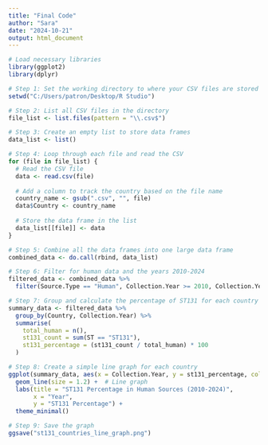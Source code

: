 ```yaml
---
title: "Final Code"
author: "Sara"
date: "2024-10-21"
output: html_document
---
```


```r
# Load necessary libraries
library(ggplot2)
library(dplyr)

# Step 1: Set the working directory to where your CSV files are stored
setwd("C:/Users/patron/Desktop/R Studio")

# Step 2: List all CSV files in the directory
file_list <- list.files(pattern = "\\.csv$")

# Step 3: Create an empty list to store data frames
data_list <- list()

# Step 4: Loop through each file and read the CSV
for (file in file_list) {
  # Read the CSV file
  data <- read.csv(file)
  
  # Add a column to track the country based on the file name
  country_name <- gsub(".csv", "", file)
  data$Country <- country_name
  
  # Store the data frame in the list
  data_list[[file]] <- data
}

# Step 5: Combine all the data frames into one large data frame
combined_data <- do.call(rbind, data_list)

# Step 6: Filter for human data and the years 2010-2024
filtered_data <- combined_data %>%
  filter(Source.Type == "Human", Collection.Year >= 2010, Collection.Year <= 2024)

# Step 7: Group and calculate the percentage of ST131 for each country per year
summary_data <- filtered_data %>%
  group_by(Country, Collection.Year) %>%
  summarise(
    total_human = n(),
    st131_count = sum(ST == "ST131"),
    st131_percentage = (st131_count / total_human) * 100
  )

# Step 8: Create a simple line graph for each country
ggplot(summary_data, aes(x = Collection.Year, y = st131_percentage, color = Country, group = Country)) +
  geom_line(size = 1.2) +  # Line graph
  labs(title = "ST131 Percentage in Human Sources (2010-2024)",
       x = "Year",
       y = "ST131 Percentage") + 
  theme_minimal()

# Step 9: Save the graph
ggsave("st131_countries_line_graph.png")


```

